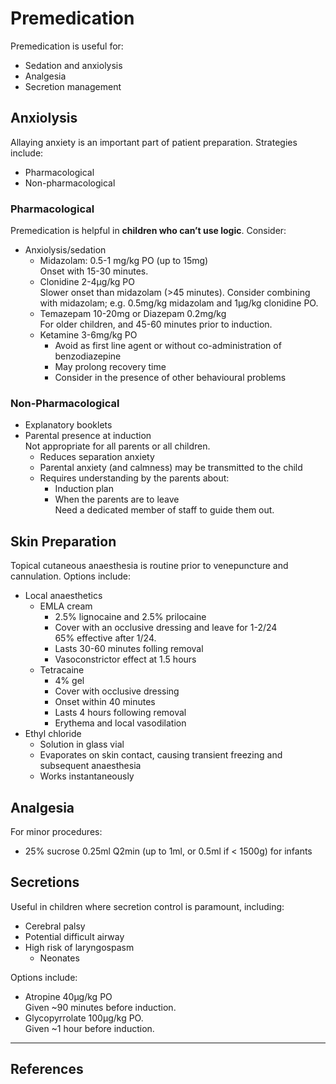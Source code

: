 # Premedication

Premedication is useful for:

* Sedation and anxiolysis
* Analgesia
* Secretion management

## Anxiolysis

Allaying anxiety is an important part of patient preparation. Strategies include:

* Pharmacological
* Non-pharmacological

### Pharmacological

Premedication is helpful in **children who can't use logic**. Consider:

* Anxiolysis/sedation
	* Midazolam: 0.5-1 mg/kg PO (up to 15mg)\
	Onset with 15-30 minutes.
	* Clonidine 2-4μg/kg PO\
	Slower onset than midazolam (>45 minutes). Consider combining with midazolam; e.g. 0.5mg/kg midazolam and 1μg/kg clonidine PO.
	* Temazepam 10-20mg or Diazepam 0.2mg/kg\
	For older children, and 45-60 minutes prior to induction.
	* Ketamine 3-6mg/kg PO
		* Avoid as first line agent or without co-administration of benzodiazepine
		* May prolong recovery time
		* Consider in the presence of other behavioural problems

### Non-Pharmacological

* Explanatory booklets
* Parental presence at induction\
Not appropriate for all parents or all children.
	* Reduces separation anxiety
	* Parental anxiety (and calmness) may be transmitted to the child
	* Requires understanding by the parents about:
		* Induction plan
		* When the parents are to leave\
		Need a dedicated member of staff to guide them out.

## Skin Preparation

Topical cutaneous anaesthesia is routine prior to venepuncture and cannulation. Options include:

* Local anaesthetics
	* EMLA cream
		* 2.5% lignocaine and 2.5% prilocaine
		* Cover with an occlusive dressing and leave for 1-2/24\
		65% effective after 1/24.
		* Lasts 30-60 minutes folling removal
		* Vasoconstrictor effect at 1.5 hours
	* Tetracaine
		* 4% gel
		* Cover with occlusive dressing
		* Onset within 40 minutes
		* Lasts 4 hours following removal
		* Erythema and local vasodilation
* Ethyl chloride
	* Solution in glass vial
	* Evaporates on skin contact, causing transient freezing and subsequent anaesthesia
	* Works instantaneously

## Analgesia

For minor procedures:

* 25% sucrose 0.25ml Q2min (up to 1ml, or 0.5ml if < 1500g) for infants

## Secretions

Useful in children where secretion control is paramount, including:

* Cerebral palsy
* Potential difficult airway
* High risk of laryngospasm
	* Neonates

Options include:

* Atropine 40μg/kg PO\
Given ~90 minutes before induction.
* Glycopyrrolate 100μg/kg PO.\
Given ~1 hour before induction.

---

## References

